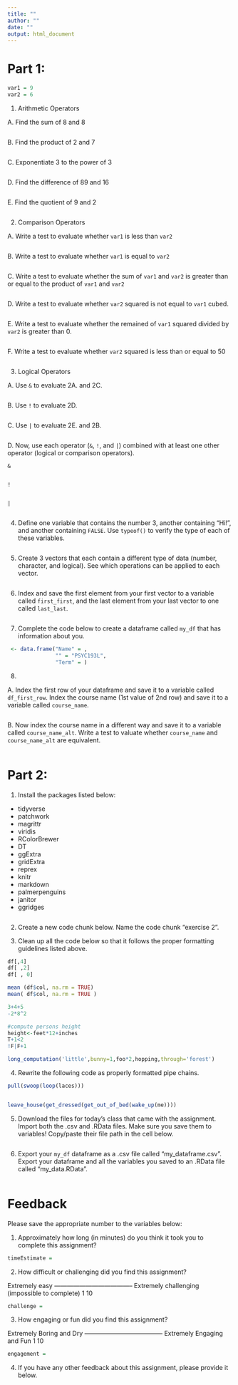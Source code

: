 ```yaml
---
title: ""
author: ""
date: ""
output: html_document
---
```


# Part 1:

```r
var1 = 9
var2 = 6
```


 1. Arithmetic Operators

 A. Find the sum of 8 and 8
```r

```

 B. Find the product of 2 and 7
```r

```

 C. Exponentiate 3 to the power of 3
```r

```

 D. Find the difference of 89 and 16
```r

```

 E. Find the quotient of 9 and 2

```r

```

 2. Comparison Operators

 A. Write a test to evaluate whether `var1` is less than `var2`
```r

```

 B. Write a test to evaluate whether `var1` is equal to `var2`
```r

```

 C. Write a test to evaluate whether the sum of `var1` and `var2` is greater than or equal to the product of `var1` and `var2`
```r

```

 D. Write a test to evaluate whether `var2` squared is not equal to `var1` cubed.
```r

```

 E. Write a test to evaluate whether the remained of `var1` squared divided by `var2` is greater than 0.

```r

```

 F. Write a test to evaluate whether `var2` squared is less than or equal to 50

```r

```

 3. Logical Operators

 A. Use `&` to evaluate 2A. and 2C.
```r

```

 B. Use `!` to evaluate 2D.
```r

```

 C. Use `|` to evaluate 2E. and 2B.
```r

```

 D. Now, use each operator (`&`, `!`, and `|`) combined with at least one other operator (logical or comparison operators).

`&`

```r

```

`!`

```r

```

`|`

```r

```

 4. Define one variable that contains the number 3, another containing "Hi!", and another containing `FALSE`. Use `typeof()` to verify the type of each of these variables.

```r
 
```


 5. Create 3 vectors that each contain a different type of data (number, character, and logical). See which operations can be applied to each vector.

```r
 
```

 6. Index and save the first element from your first vector to a variable called `first_first`, and the last element from your last vector to one called `last_last`.

```r
 
```

 7. Complete the code below to create a dataframe called `my_df` that has information about you.

```r
 <- data.frame("Name" = ,
               "" = "PSYC193L",
               "Term" = )
```

 8. 
 
 A. Index the first row of your dataframe and save it to a variable called `df_first_row`. Index the course name (1st value of 2nd row) and save it to a variable called `course_name`. 
 
```r

```
 
 B. Now index the course name in a different way and save it to a variable called `course_name_alt`. Write a test to valuate whether `course_name` and `course_name_alt` are equivalent.

```r

```


# Part 2:

 1. Install the packages listed below:

- tidyverse
- patchwork
- magrittr
- viridis
- RColorBrewer
- DT
- ggExtra
- gridExtra
- reprex
- knitr
- markdown
- palmerpenguins
- janitor
- ggridges

```r

```


 2. Create a new code chunk below. Name the code chunk "exercise 2".






 3. Clean up all the code below so that it follows the proper formatting guidelines listed above.

```r
df[,4]
df[ ,2]
df[ , 0]

mean (df$col, na.rm = TRUE)
mean( df$col, na.rm = TRUE )

3+4+5
-2*8^2

#compute persons height
height<-feet*12+inches
T+1<2
!F|F+1

long_computation('little',bunny=1,foo*2,hopping,through='forest')

```

 4. Rewrite the following code as properly formatted pipe chains.

```r

pull(swoop(loop(laces)))


leave_house(get_dressed(get_out_of_bed(wake_up(me))))
```

 5. Download the files for today's class that came with the assignment. Import both the .csv and .RData files. Make sure you save them to variables! Copy/paste their file path in the cell below.

```r

```

 6. Export your `my_df` dataframe as a .csv file called "my_dataframe.csv". Export your dataframe and all the variables you saved to an .RData file called "my_data.RData".

```r

```


# Feedback 

Please save the appropriate number to the variables below:

1. Approximately how long (in minutes) do you think it took you to complete this assignment?

```r
timeEstimate = 
```

2. How difficult or challenging did you find this assignment?

Extremely easy -------------------------------------- Extremely challenging 
                                                     (impossible to complete)
    1                                                           10
    
```r
challenge = 
```
    
    
3. How engaging or fun did you find this assignment?
  
Extremely Boring and Dry -------------------------------------- Extremely Engaging and Fun 
          1                                                                   10

```r
engagement = 
```

4. If you have any other feedback about this assignment, please provide it below.




